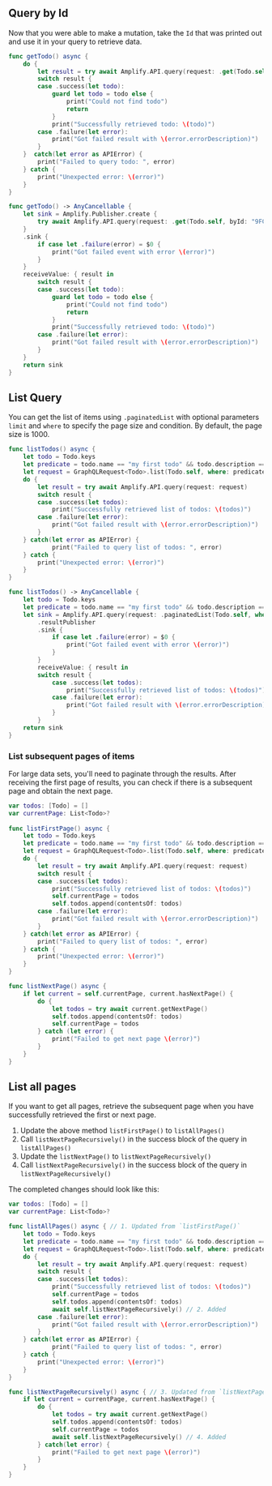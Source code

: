 ## Query by Id

Now that you were able to make a mutation, take the `Id` that was printed out and use it in your query to retrieve data.

<BlockSwitcher>

<Block name="Async/Await">

```swift
func getTodo() async {
    do {
        let result = try await Amplify.API.query(request: .get(Todo.self, byId: "9FCF5DD5-1D65-4A82-BE76-42CB438607A0"))
        switch result {
        case .success(let todo):
            guard let todo = todo else {
                print("Could not find todo")
                return
            }
            print("Successfully retrieved todo: \(todo)")
        case .failure(let error):
            print("Got failed result with \(error.errorDescription)")
        }
    }  catch(let error as APIError) {
        print("Failed to query todo: ", error)
    } catch {
        print("Unexpected error: \(error)")
    }
}
```

</Block>

<Block name="Combine">

```swift
func getTodo() -> AnyCancellable {
    let sink = Amplify.Publisher.create {
        try await Amplify.API.query(request: .get(Todo.self, byId: "9FCF5DD5-1D65-4A82-BE76-42CB438607A0"))
    }
    .sink {
        if case let .failure(error) = $0 {
            print("Got failed event with error \(error)")
        }
    }
    receiveValue: { result in
        switch result {
        case .success(let todo):
            guard let todo = todo else {
                print("Could not find todo")
                return
            }
            print("Successfully retrieved todo: \(todo)")
        case .failure(let error):
            print("Got failed result with \(error.errorDescription)")
        }
    }
    return sink
}
```

</Block>

</BlockSwitcher>

## List Query

You can get the list of items using `.paginatedList` with optional parameters `limit` and `where` to specify the page size and condition. By default, the page size is 1000.


<BlockSwitcher>

<Block name="Async/Await">

```swift
func listTodos() async {
    let todo = Todo.keys
    let predicate = todo.name == "my first todo" && todo.description == "todo description"
    let request = GraphQLRequest<Todo>.list(Todo.self, where: predicate, limit: 1000)
    do {
        let result = try await Amplify.API.query(request: request)
        switch result {
        case .success(let todos):
            print("Successfully retrieved list of todos: \(todos)")
        case .failure(let error):
            print("Got failed result with \(error.errorDescription)")
        }
    } catch(let error as APIError) {
            print("Failed to query list of todos: ", error)
    } catch {
        print("Unexpected error: \(error)")
    }
}
```

</Block>

<Block name="Combine">

```swift
func listTodos() -> AnyCancellable {
    let todo = Todo.keys
    let predicate = todo.name == "my first todo" && todo.description == "todo description"
    let sink = Amplify.API.query(request: .paginatedList(Todo.self, where: predicate, limit: 1000))
        .resultPublisher
        .sink {
            if case let .failure(error) = $0 {
                print("Got failed event with error \(error)")
            }
        }
        receiveValue: { result in
        switch result {
            case .success(let todos):
                print("Successfully retrieved list of todos: \(todos)")
            case .failure(let error):
                print("Got failed result with \(error.errorDescription)")
            }
        }
    return sink
}
```

</Block>

</BlockSwitcher>

### List subsequent pages of items

For large data sets, you'll need to paginate through the results. After receiving the first page of results, you can check if there is a subsequent page and obtain the next page.

```swift
var todos: [Todo] = []
var currentPage: List<Todo>?
    
func listFirstPage() async {
    let todo = Todo.keys
    let predicate = todo.name == "my first todo" && todo.description == "todo description"
    let request = GraphQLRequest<Todo>.list(Todo.self, where: predicate, limit: 1000)
    do {
        let result = try await Amplify.API.query(request: request)
        switch result {
        case .success(let todos):
            print("Successfully retrieved list of todos: \(todos)")
            self.currentPage = todos
            self.todos.append(contentsOf: todos)
        case .failure(let error):
            print("Got failed result with \(error.errorDescription)")
        }
    } catch(let error as APIError) {
        print("Failed to query list of todos: ", error)
    } catch {
        print("Unexpected error: \(error)")
    }
}

func listNextPage() async {
    if let current = self.currentPage, current.hasNextPage() {
        do {
            let todos = try await current.getNextPage()
            self.todos.append(contentsOf: todos)
            self.currentPage = todos
        } catch (let error) {
            print("Failed to get next page \(error)")
        }
    }
}
```

## List all pages

If you want to get all pages, retrieve the subsequent page when you have successfully retrieved the first or next page. 

1. Update the above method `listFirstPage()` to `listAllPages()` 
2. Call `listNextPageRecursively()` in the success block of the query in `listAllPages()`
2. Update the `listNextPage()` to `listNextPageRecursively()`
3. Call `listNextPageRecursively()` in the success block of the query in `listNextPageRecursively()`

The completed changes should look like this:

```swift
var todos: [Todo] = []
var currentPage: List<Todo>?

func listAllPages() async { // 1. Updated from `listFirstPage()`
    let todo = Todo.keys
    let predicate = todo.name == "my first todo" && todo.description == "todo description"
    let request = GraphQLRequest<Todo>.list(Todo.self, where: predicate, limit: 1000)
    do {
        let result = try await Amplify.API.query(request: request)
        switch result {
        case .success(let todos):
            print("Successfully retrieved list of todos: \(todos)")
            self.currentPage = todos
            self.todos.append(contentsOf: todos)
            await self.listNextPageRecursively() // 2. Added
        case .failure(let error):
            print("Got failed result with \(error.errorDescription)")
        }
    } catch(let error as APIError) {
            print("Failed to query list of todos: ", error)
    } catch {
        print("Unexpected error: \(error)")
    }
}

func listNextPageRecursively() async { // 3. Updated from `listNextPage()`
    if let current = currentPage, current.hasNextPage() {
        do {
            let todos = try await current.getNextPage()
            self.todos.append(contentsOf: todos)
            self.currentPage = todos
            await self.listNextPageRecursively() // 4. Added
        } catch(let error) {
            print("Failed to get next page \(error)")
        }
    }
}
```
